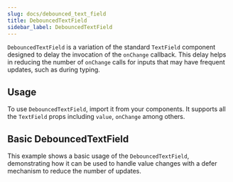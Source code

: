 ```yaml
---
slug: docs/debounced_text_field
title: DebouncedTextField
sidebar_label: DebouncedTextField
---
```


`DebouncedTextField` is a variation of the standard `TextField` component designed to delay the invocation of the
`onChange` callback. This delay helps in reducing the number of `onChange` calls for inputs that may have
frequent updates, such as during typing.

## Usage

To use `DebouncedTextField`, import it from your components. It supports all the `TextField` props including `value`, `onChange` among others.


## Basic DebouncedTextField

This example shows a basic usage of the `DebouncedTextField`, demonstrating how it can be used to handle value changes with a defer mechanism to reduce the number of updates.


<CodeSample>
    <DebouncedTextFieldBasicDemo/>
</CodeSample>

<Code code={DebouncedTextFieldBasicSource} lang="tsx" />

